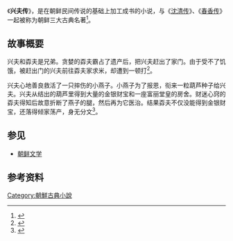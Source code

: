 《'''兴夫传'''》，是在朝鲜民间传说的基础上加工成书的小说，与《[[沈清传|沈清传]]》、《[[春香传|春香传]]》一起被称为朝鲜三大古典名著<ref>{{cite web|url=http://live.kankanews.com/hl/2014-03-06/4054818.shtml|title=韩国古典名著《兴夫传》|publisher=看看新闻网|date=2014-03-06|deadurl=yes|archiveurl=https://web.archive.org/web/20141224081639/http://live.kankanews.com/hl/2014-03-06/4054818.shtml|archivedate=2014-12-24|accessdate=2014-12-24}}</ref>。

== 故事概要 ==
兴夫和孬夫是兄弟。贪婪的孬夫霸占了遗产后，把兴夫赶出了家门。由于受不了饥饿，被赶出门的兴夫前往孬夫家求米，却遭到一顿打<ref>{{cite web  |url =http://kr.hujiang.com/new/p584339/  |title =韩国文学广场：古典名著——兴夫传  |publisher =沪江韩语  |accessdate =2014-12-23  |archive-date =2016-08-19  |archive-url =https://web.archive.org/web/20160819200515/http://kr.hujiang.com/new/p584339/  |dead-url =no  }}</ref>。

兴夫心地善良救活了一只摔伤的小燕子。小燕子为了报恩，衔来一粒葫芦种子给兴夫。兴夫从结出的葫芦里得到大量的金银财宝和一座富丽堂皇的房舍。财迷心窍的孬夫得知后故意折断了燕子的腿，然后再为它医治。结果孬夫不仅没能得到金银财宝，还落得倾家荡产，身无分文<ref>{{cite web  |url =http://www.chinakaoyan.com/book/BookShow/id/116248.shtml  |title =兴夫传(韩国古典名著)  |publisher =中国考研网  |accessdate =2014-12-23  |archive-date =2016-09-23  |archive-url =https://web.archive.org/web/20160923074512/http://www.chinakaoyan.com/book/BookShow/id/116248.shtml  |dead-url =no  }}</ref>。

==参见==
* [[朝鲜文学|朝鲜文学]]

==参考资料==
{{reflist}}

[[Category:朝鮮古典小說|Category:朝鮮古典小說]]